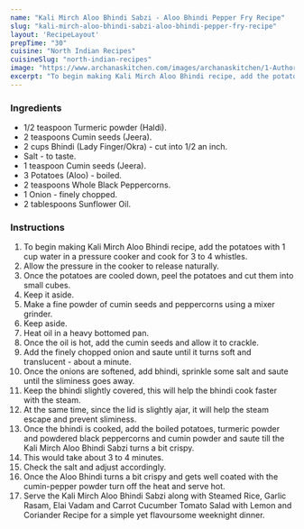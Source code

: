 ---
name: "Kali Mirch Aloo Bhindi Sabzi - Aloo Bhindi Pepper Fry Recipe"
slug: "kali-mirch-aloo-bhindi-sabzi-aloo-bhindi-pepper-fry-recipe"
layout: 'RecipeLayout'
prepTime: "30"
cuisine: "North Indian Recipes"
cuisineSlug: "north-indian-recipes"
image: "https://www.archanaskitchen.com/images/archanaskitchen/1-Author/nithya.anantham/Aloo_Bhindi_Pepper_Fry_Recipe.jpg"
excerpt: "To begin making Kali Mirch Aloo Bhindi recipe, add the potatoes with 1 cup water in a pressure cooker and cook for 3 to 4 whistles"
---

### Ingredients

- 1/2 teaspoon Turmeric powder (Haldi).
- 2 teaspoons Cumin seeds (Jeera).
- 2 cups Bhindi (Lady Finger/Okra) - cut into 1/2 an inch.
- Salt - to taste.
- 1 teaspoon Cumin seeds (Jeera).
- 3 Potatoes (Aloo) - boiled.
- 2 teaspoons Whole Black Peppercorns.
- 1 Onion - finely chopped.
- 2 tablespoons Sunflower Oil.

### Instructions

1. To begin making Kali Mirch Aloo Bhindi recipe, add the potatoes with 1 cup water in a pressure cooker and cook for 3 to 4 whistles.
1. Allow the pressure in the cooker to release naturally.
1. Once the potatoes are cooled down, peel the potatoes and cut them into small cubes.
1. Keep it aside.
1. Make a fine powder of cumin seeds and peppercorns using a mixer grinder.
1. Keep aside.
1. Heat oil in a heavy bottomed pan.
1. Once the oil is hot, add the cumin seeds and allow it to crackle.
1. Add the finely chopped onion and saute until it turns soft and translucent - about a minute.
1. Once the onions are softened, add bhindi,  sprinkle some salt and saute until the sliminess goes away.
1.  Keep the bhindi slightly covered, this will help the bhindi cook faster with the steam.
1. At the same time, since the lid is slightly ajar, it will help the steam escape and prevent sliminess.
1. Once the bhindi is cooked, add the boiled potatoes, turmeric powder and powdered black peppercorns and cumin powder and saute till the Kali Mirch Aloo Bhindi Sabzi turns a bit crispy.
1. This would take about 3 to 4 minutes.
1. Check the salt and adjust accordingly.
1. Once the Aloo Bhindi turns a bit crispy and gets well coated with the cumin-pepper powder turn off the heat and serve hot.
1. Serve the Kali Mirch Aloo Bhindi Sabzi along with Steamed Rice, Garlic Rasam, Elai Vadam and Carrot Cucumber Tomato Salad with Lemon and Coriander Recipe for a simple yet flavoursome weeknight dinner.
